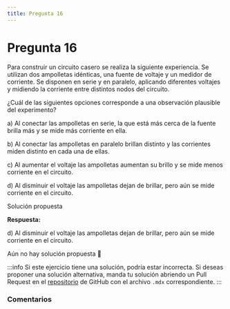```yaml
---
title: Pregunta 16
---
```



# Pregunta 16

<div className="exercise">
Para construir un circuito casero se realiza la siguiente experiencia. Se utilizan dos ampolletas idénticas, una fuente de voltaje y un medidor de corriente. Se disponen en serie y en paralelo, aplicando diferentes voltajes y midiendo la corriente entre distintos nodos del circuito.

¿Cuál de las siguientes opciones corresponde a una observación plausible del experimento?

a) Al conectar las ampolletas en serie, la que está más cerca de la fuente brilla más y se mide más corriente en ella.

b) Al conectar las ampolletas en paralelo brillan distinto y las corrientes miden distinto en cada una de ellas.

c) Al aumentar el voltaje las ampolletas aumentan su brillo y se mide menos corriente en el circuito.

d) Al disminuir el voltaje las ampolletas dejan de brillar, pero aún se mide corriente en el circuito.
</div>

<MDXDetails>
<summary>Solución propuesta</summary>

<div className="exercise">

**Respuesta:**

d) Al disminuir el voltaje las ampolletas dejan de brillar, pero aún se mide corriente en el circuito.

Aún no hay solución propuesta 🥲
</div>

:::info
Si este ejercicio tiene una solución, podría estar incorrecta. Si deseas proponer una solución alternativa, manda tu solución abriendo
un Pull Request en el [repositorio](https://github.com/crow-rojas/apuntes-fundamentals/pulls) de GitHub con el archivo
`.mdx` correspondiente.
:::

</MDXDetails>

### Comentarios

<Disqus
  url="https://crow-rojas.github.io/apuntes-fundamentals/docs/science/electromagnetism/exercises/2019-1/p16"
  identifier="docs/science/electromagnetism/exercises/2019-1/p16"
  title="2019-1 Electricidad y Magnetismo - Pregunta 16"
/>
